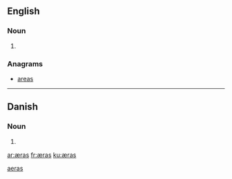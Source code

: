 {{also|aeras}}
==English==

===Noun===
{{head|en|noun plural form}}

# {{plural of|æra|lang=en}}

===Anagrams===
* [[areas#English|areas]]

[[Category:English terms spelled with Æ|aeras]]

----

==Danish==

===Noun===
{{head|da|noun form|g=c}}

# {{genitive singular indefinite of|æra|lang=da}}

[[ar:æras]]
[[fr:æras]]
[[ku:æras]]
